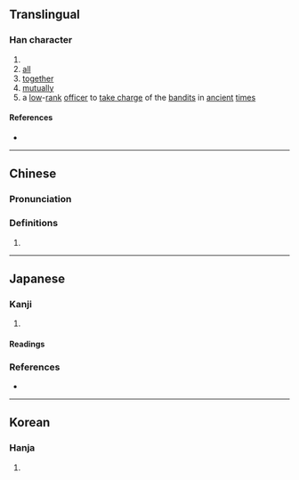 {{character info/new}}
==Translingual==

===Han character===
{{Han char|rn=9|rad=人|as=09|sn=11|four=|canj=OMBC|ids=⿰亻頁}}

# {{surname|zh}}
# [[all]]
# [[together]]
# [[mutually]]
# a [[low]]-[[rank]] [[officer]] to [[take charge]] of the [[bandit]]s in [[ancient]] [[time]]s

====References====
* {{Han ref|kx=0111.130|hdz=10188.050|uh=346F|ud=13423}}

----

==Chinese==
{{zh-forms|s=㑔}}

===Pronunciation===
{{zh-pron
|m=xǔ
|c=seoi2
|h=pfs=
|md=
|mn=
|w=
|cat=adv,n,pn
}}

===Definitions===
{{zh-hanzi}}

# {{rfdef|zh}}

----

==Japanese==

===Kanji===
{{ja-kanji|grade=|rs=人09}}

# {{rfdef|ja}}

====Readings====
{{ja-readings
|on=[[しゅ]] (shu)
|kun=
}}

===References===
* {{R:Koseki Moji|010230}}

----

==Korean==

===Hanja===
{{ko-hanja|hangeul=수|rv=su|mr=su|y=su}}

# {{rfdef|ko|sort=人09}}